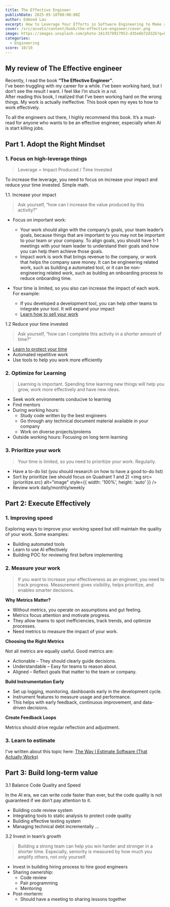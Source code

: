 ```yaml
---
title: The Effective Engineer
publishDate: 2025-05-18T00:00:00Z
author: Edmond Lau
excerpt: How to Leverage Your Efforts in Software Engineering to Make a Disproportionate and Meaningful Impact
cover: /src/assets/content/book/the-effective-engineer/cover.png
image: https://images.unsplash.com/photo-1613579917953-d35e6b72d32b?q=80&w=2070&auto=format&fit=crop&ixlib=rb-4.1.0&ixid=M3wxMjA3fDB8MHxwaG90by1wYWdlfHx8fGVufDB8fHx8fA%3D%3D
categories: 
  - Engineering
score: 10/10
---
```



## My review of The Effective engineer

Recently, I read the book **“The Effective Engineer”**.  
I've been truggling with my career for a while. I’ve been working hard, but I don’t see the result I want. I feel like I’m stuck in a rut.    
After reading this book, I realized that I’ve been working hard on the wrong things. My work is actually ineffective. This book open my eyes to how to work effectively.    

To all the engineers out there, I highly recommend this book. It’s a must-read for anyone who wants to be an effective engineer, especially when AI is start killing jobs.

## Part 1. Adopt the Right Mindset

### 1. Focus on high-leverage things

> Leverage = Impact Produced / Time Invested        

To increase the leverage, you need to focus on increase your impact and reduce your time invested. Simple math.

1.1. Increase your impact

> Ask yourself, “how can I increase the value produced by this activity?”

- Focus on important work: 
    + Your work should align with the company’s goals, your team leader’s goals, because things that are important to you may not be important to your team or your company. 
    To align goals, you should have 1-1 meetings with your team leader to understand their goals and how you can help them achieve those goals.
    + Impact work is work that brings revenue to the company, or work that helps the company save money. It can be engineering related work, such as building a automated tool, or it can be non-engineering related work, such as bulding an onboarding process to reduce onboarding time.

- Your time is limited, so you also can increase the impact of each work. For example:
    + If you developed a development tool, you can help other teams to integrate your tool. It will expand your impact
    + [Learn how to sell your work](https://www.developing.dev/p/promoting-your-work?utm_source=profile&utm_medium=reader2)


1.2 Reduce your time invested

> Ask yourself, “how can I complete this activity in a shorter amount of time?”

- [Learn to protect your time](https://www.developing.dev/p/what-you-work-on-how-hard-you-work)
- Automated repetitive work
- Use tools to help you work more efficiently

<SubscriptionCard/>

### 2. Optimize for Learning

> Learning is important. Spending time learning new things will help you grow, work more effectively and have new ideas.

- Seek work environments conducive to learning
- Find mentors
- During working hours:
    - Study code written by the best engineers
    - Go through any technical document material available in your company
    - Work on diverse projects/prolems
- Outside working hours: Focusing on long term learning

### 3. Prioritize your work

> Your time is limited, so you need to prioritize your work. Regularly. 

- Have a to-do list (you should research on how to have a good to-do list)
- Sort by prioritize (we should focus on Quadrant 1 and 2)
<img src={prioritize.src} alt="image" style={{ width: '100%', height: 'auto' }} />
- Review work daily/monthly/weekly

## Part 2: Execute Effectively 

### **1. Improving speed**

Exploring ways to improve your working speed but still maintain the quality of your work. Some examples:

- Building automated tools
- Learn to use AI effectively
- Building POC for reviewing first before implementing

### **2. Measure your work**

> If you want to increase your effectiveness as an engineer, you need to track progress. Measurement gives visibility, helps prioritize, and enables smarter decisions.

**Why Metrics Matter?**

- Without metrics, you operate on assumptions and gut feeling.
- Metrics focus attention and motivate progress.
- They allow teams to spot inefficiencies, track trends, and optimize processes.
- Need metrics to measure the impact of your work.

**Choosing the Right Metrics**

Not all metrics are equally useful. Good metrics are:
- Actionable – They should clearly guide decisions.
- Understandable – Easy for teams to reason about.
- Aligned – Reflect goals that matter to the team or company.

**Build Instrumentation Early**

- Set up logging, monitoring, dashboards early in the development cycle.
- Instrument features to measure usage and performance.
- This helps with early feedback, continuous improvement, and data-driven decisions.

**Create Feedback Loops**

Metrics should drive regular reflection and adjustment.

### 3. Learn to estimate

I've written about this topic here: [The Way I Estimate Software (That Actually Works)](https://medium.com/@hoangatuan/the-way-i-estimate-software-that-actually-works-7a0d5bd7d82f)

## Part 3: Build long-term value

3.1 Balance Code Quality and Speed

In the AI era, we can write code faster than ever, but the code quality is not guaranteed if we don’t pay attention to it. 

- Building code review system
- Integrating tools to static analysis to protect code quality
- Building effective testing system
- Managing technical debt incrementally
...

3.2 Invest in team’s growth

> Building a strong team can help you win harder and stronger in a shorter time. Especially, seniority is measured by how much you amplify others, not only yourself.

- Invest in building hiring process to hire good engineers
- Sharing ownership:
    + Code review
    + Pair programming
    + Mentoring
- Post-morterm:
    + Should have a meeting to sharing lessons together